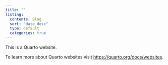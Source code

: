 ```yaml
---
title: ""
listing:
  contents: Blog
  sort: "date desc"
  type: default
  categories: true
---
```


This is a Quarto website.

To learn more about Quarto websites visit <https://quarto.org/docs/websites>.
